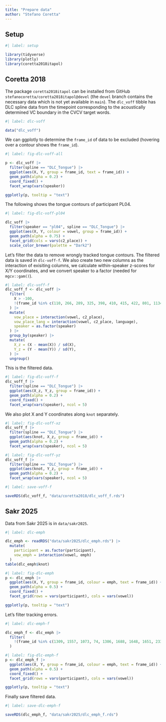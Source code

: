```yaml
---
title: "Prepare data"
author: "Stefano Coretta"
---
```


## Setup

```r
#| label: setup

library(tidyverse)
library(plotly)
library(coretta2018itapol)
```

## Coretta 2018

The package `coretta2018itapol` can be installed from GitHub `stefanocoretta/coretta2018itapol@devel` (the `devel` branch contains the necessary data which is not yet available in `main`). The `dlc_voff` tibble has DLC spline data from the timepoint corresponding to the acoustically determined VC boundary in the CVCV target words.

```r
#| label: dlc-voff

data("dlc_voff")
```


We can ggplotly to determine the `frame_id` of data to be excluded (hovering over a contour shows the `frame_id`).

```r
#| label: fig-dlc-voff-all

p <- dlc_voff |> 
  filter(spline == "DLC_Tongue") |> 
  ggplot(aes(X, Y, group = frame_id, text = frame_id)) +
  geom_path(alpha = 0.2) +
  coord_fixed() +
  facet_wrap(vars(speaker))

ggplotly(p, tooltip = "text")
```

The following shows the tongue contours of participant PL04.

```r
#| label: fig-dlc-voff-pl04

dlc_voff |> 
  filter(speaker == "pl04", spline == "DLC_Tongue") |> 
  ggplot(aes(X, Y, colour = vowel, group = frame_id)) +
  geom_path(alpha = 0.75) +
  facet_grid(cols = vars(c2_place)) +
  scale_color_brewer(palette = "Dark2")
```

Let's filter the data to remove wrongly tracked tongue contours. The filtered data is saved in `dlc-voff-f`. We also create two new columns as the interaction of exisiting columns, we calculate within-speaker z-scores for X/Y coordinates, and we convert speaker to a factor (needed for `mgcv::gam()`).

```r
#| label: dlc-voff-f
dlc_voff_f <- dlc_voff |> 
  filter(
    X > -100,
    !(frame_id %in% c(110, 266, 289, 325, 398, 410, 415, 422, 801, 1134)),
  ) |> 
  mutate(
    vow_place = interaction(vowel, c2_place),
    vow_place_lang = interaction(vowel, c2_place, language),
    speaker = as.factor(speaker)
  ) |> 
  group_by(speaker) |> 
  mutate(
    X_z = (X - mean(X)) / sd(X),
    Y_z = (Y - mean(Y)) / sd(Y),
  ) |> 
  ungroup()
```

This is the filtered data.

```r
#| label: fig-dlc-voff-f
dlc_voff_f |>
  filter(spline == "DLC_Tongue") |> 
  ggplot(aes(X_z, Y_z, group = frame_id)) +
  geom_path(alpha = 0.2) +
  coord_fixed() +
  facet_wrap(vars(speaker), ncol = 5)
```

We also plot X and Y coordinates along `knot` separately.

```r
#| label: fig-dlc-voff-xz
dlc_voff_f |>
  filter(spline == "DLC_Tongue") |> 
  ggplot(aes(knot, X_z, group = frame_id)) +
  geom_path(alpha = 0.2) +
  facet_wrap(vars(speaker), ncol = 5)
```

```r
#| label: fig-dlc-voff-yz
dlc_voff_f |>
  filter(spline == "DLC_Tongue") |> 
  ggplot(aes(knot, Y_z, group = frame_id)) +
  geom_path(alpha = 0.2) +
  facet_wrap(vars(speaker), ncol = 5)
```

```r
#| label: save-voff-f

saveRDS(dlc_voff_f, "data/coretta2018/dlc_voff_f.rds")
```


## Sakr 2025

Data from Sakr 2025 is in `data/sakr2025`.

```r
#| label: dlc-emph

dlc_emph <- readRDS("data/sakr2025/dlc_emph.rds") |>
  mutate(
    participant = as.factor(participant),
    vow_emph = interaction(vowel, emph)
  )
table(dlc_emph$knot)
```

```r
#| label: fig-dlc-emph
p <- dlc_emph |> 
  ggplot(aes(X, Y, group = frame_id, colour = emph, text = frame_id)) +
  geom_path(alpha = 0.5) +
  coord_fixed() +
  facet_grid(rows = vars(participant), cols = vars(vowel))

ggplotly(p, tooltip = "text")
```

Let's filter tracking errors.

```r
#| label: dlc-emph-f

dlc_emph_f <- dlc_emph |> 
  filter(
    !(frame_id %in% c(1309, 1557, 1073, 74, 1306, 1688, 1648, 1651, 233, 195, 192, 215, 357, 223))
  )
```

```r
#| label: fig-dlc-emph-f
p <- dlc_emph_f |> 
  ggplot(aes(X, Y, group = frame_id, colour = emph, text = frame_id)) +
  geom_path(alpha = 0.5) +
  coord_fixed() +
  facet_grid(rows = vars(participant), cols = vars(vowel))

ggplotly(p, tooltip = "text")
```

Finally save filtered data.

```r
#| label: save-dlc-emph-f

saveRDS(dlc_emph_f, "data/sakr2025/dlc_emph_f.rds")
```

